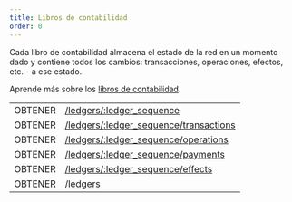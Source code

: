 ```yaml
---
title: Libros de contabilidad
order: 0
---
```



Cada libro de contabilidad almacena el estado de la red en un momento dado y contiene todos los cambios: transacciones, operaciones, efectos, etc. - a ese estado.

Aprende más sobre los [libros de contabilidad](../../../../../../learn/glossary.mdx#ledger).

<EndpointsTable title="Puntos finales">

|         |                                                                                         |
| ------- | --------------------------------------------------------------------------------------- |
| OBTENER | [/ledgers/:ledger_sequence](../../retrieve-a-ledger.api.mdx)                            |
| OBTENER | [/ledgers/:ledger_sequence/transactions](../../retrieve-a-ledgers-transactions.api.mdx) |
| OBTENER | [/ledgers/:ledger_sequence/operations](../../retrieve-a-ledgers-operations.api.mdx)     |
| OBTENER | [/ledgers/:ledger_sequence/payments](../../retrieve-a-ledgers-payments.api.mdx)         |
| OBTENER | [/ledgers/:ledger_sequence/effects](../../retrieve-a-ledgers-effects.api.mdx)           |
| OBTENER | [/ledgers](../../list-all-ledgers.api.mdx)                                              |

</EndpointsTable>
